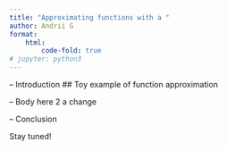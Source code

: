 ```yaml
---
title: "Approximating functions with a "
author: Andrii G
format:
    html:
        code-fold: true
# jupyter: python3
---
```


-- Introduction
## Toy example of function approximation

-- Body here 2 a change

-- Conclusion


Stay tuned!
